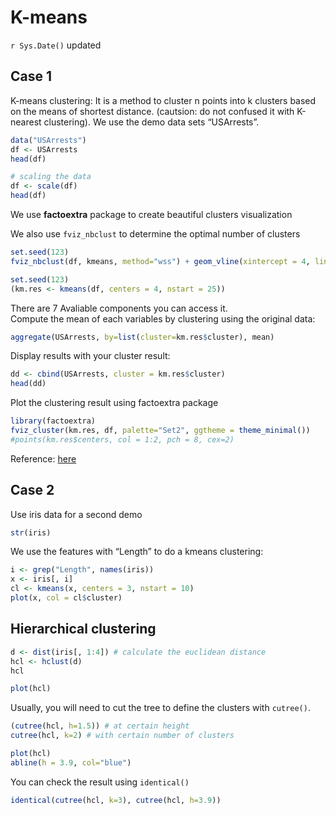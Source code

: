 # K-means
`r Sys.Date()` updated  

## Case 1
K-means clustering: It is a method to cluster n points into k clusters based on the means of shortest distance. (cautsion: do not confused it with K-nearest clustering). We use the demo data sets "USArrests".

```r
data("USArrests")
df <- USArrests
head(df)
```
```r
# scaling the data
df <- scale(df)
head(df)
```
We use **factoextra** package to create beautiful clusters visualization

We also use `fviz_nbclust` to determine the optimal number of clusters
```r
set.seed(123)
fviz_nbclust(df, kmeans, method="wss") + geom_vline(xintercept = 4, linetype = 2)
```

```r
set.seed(123)
(km.res <- kmeans(df, centers = 4, nstart = 25))
```

There are 7 Avaliable components you can access it.    
Compute the mean of each variables by clustering using the original data:
```r
aggregate(USArrests, by=list(cluster=km.res$cluster), mean)
```
Display results with your cluster result:
```r
dd <- cbind(USArrests, cluster = km.res$cluster)
head(dd)
```
Plot the clustering result using factoextra package
```r
library(factoextra)
fviz_cluster(km.res, df, palette="Set2", ggtheme = theme_minimal())
#points(km.res$centers, col = 1:2, pch = 8, cex=2)
```

Reference: [here](https://www.datanovia.com/en/lessons/k-means-clustering-in-r-algorith-and-practical-examples/)  

## Case 2
Use iris data for a second demo
```r
str(iris)
```
We use the features with "Length" to do a kmeans clustering:
```r
i <- grep("Length", names(iris))
x <- iris[, i]
cl <- kmeans(x, centers = 3, nstart = 10)
plot(x, col = cl$cluster)
```

## Hierarchical clustering
```r
d <- dist(iris[, 1:4]) # calculate the euclidean distance
hcl <- hclust(d)
hcl
```
```r
plot(hcl)
```

Usually, you will need to cut the tree to define the clusters with `cutree()`.
```r
(cutree(hcl, h=1.5)) # at certain height
cutree(hcl, k=2) # with certain number of clusters
```
```r
plot(hcl)
abline(h = 3.9, col="blue")
```

You can check the result using `identical()`
```r
identical(cutree(hcl, k=3), cutree(hcl, h=3.9))
```

